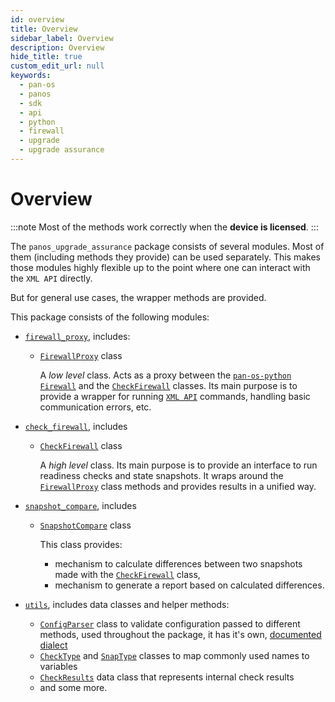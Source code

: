 ```yaml
---
id: overview
title: Overview
sidebar_label: Overview
description: Overview
hide_title: true
custom_edit_url: null
keywords:
  - pan-os
  - panos
  - sdk
  - api
  - python
  - firewall
  - upgrade
  - upgrade assurance
---
```


# Overview

:::note
Most of the methods work correctly when the **device is licensed**.
:::

The `panos_upgrade_assurance` package consists of several modules. Most of them (including methods they provide) can be used separately. This makes those modules highly flexible up to the point where one can interact with the `XML API` directly.

But for general use cases, the wrapper methods are provided.

This package consists of the following modules:

- [`firewall_proxy`][fwprx], includes:
  - [`FirewallProxy`][fwprxclss] class

    A *low level* class. Acts as a proxy between the [`pan-os-python` `Firewall`](https://pandevice.readthedocs.io/en/latest/module-firewall.html) and the [`CheckFirewall`][chckfwclss] classes. Its main purpose is to provide a wrapper for running [`XML API`](/panos/docs/xmlapi) commands, handling basic communication errors, etc.

- [`check_firewall`][chckfw], includes
  - [`CheckFirewall`][chckfwclss] class

    A *high level* class. Its main purpose is to provide an interface to run readiness checks and state snapshots. It wraps around the [`FirewallProxy`][fwprxclss] class methods and provides results in a unified way.

- [`snapshot_compare`][cnpcmpr], includes
  - [`SnapshotCompare`][cnpcmprclss] class

    This class provides:

    - mechanism to calculate differences between two snapshots made with the [`CheckFirewall`][chckfwclss] class,
    - mechanism to generate a report based on calculated differences.

- [`utils`][utils], includes data classes and helper methods:
  - [`ConfigParser`][cfgprs] class to validate configuration passed to different methods, used throughout the package, it has it's own, [documented dialect][dialect]
  - [`CheckType`][chcktp] and [`SnapType`][snptp] classes to map commonly used names to variables
  - [`CheckResults`][chckres] data class that represents internal check results
  - and some more.

[fwprxclss]: /panos/docs/panos-upgrade-assurance/api/firewall_proxy#class-firewallproxy
[fwprx]: /panos/docs/panos-upgrade-assurance/api/firewall_proxy
[chckfw]: /panos/docs/panos-upgrade-assurance/api/check_firewall
[chckfwclss]: /panos/docs/panos-upgrade-assurance/api/check_firewall#class-checkfirewall
[cnpcmpr]: /panos/docs/panos-upgrade-assurance/api/snapshot_compare
[cnpcmprclss]: /panos/docs/panos-upgrade-assurance/api/snapshot_compare#class-snapshotcompare
[utils]: /panos/docs/panos-upgrade-assurance/api/utils
[cfgprs]: /panos/docs/panos-upgrade-assurance/api/utils#class-configparser
[snptp]: /panos/docs/panos-upgrade-assurance/api/utils#class-snaptype
[chcktp]: /panos/docs/panos-upgrade-assurance/api/utils#class-checktype
[chckres]: /panos/docs/panos-upgrade-assurance/api/utils#class-checkresult
[dialect]: /panos/docs/panos-upgrade-assurance/dialect
